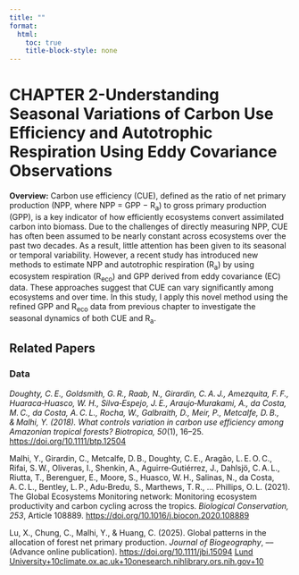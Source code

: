 ```yaml
---
title: ""
format:
  html:
    toc: true
    title-block-style: none
---
```


# **CHAPTER 2-Understanding Seasonal Variations of Carbon Use Efficiency and Autotrophic Respiration Using Eddy Covariance Observations**

**Overview:** Carbon use efficiency (CUE), defined as the ratio of net primary production (NPP, where NPP = GPP − R~a~) to gross primary production (GPP), is a key indicator of how efficiently ecosystems convert assimilated carbon into biomass. Due to the challenges of directly measuring NPP, CUE has often been assumed to be nearly constant across ecosystems over the past two decades. As a result, little attention has been given to its seasonal or temporal variability. However, a recent study has introduced new methods to estimate NPP and autotrophic respiration (R~a~) by using ecosystem respiration (R~eco~) and GPP derived from eddy covariance (EC) data. These approaches suggest that CUE can vary significantly among ecosystems and over time. In this study, I apply this novel method using the refined GPP and R~eco~ data from previous chapter to investigate the seasonal dynamics of both CUE and R~a~.

## **Related Papers**

### Data

*Doughty, C. E., Goldsmith, G. R., Raab, N., Girardin, C. A. J., Amezquita, F. F., Huaraca‑Huasco, W. H., Silva‑Espejo, J. E., Araujo‑Murakami, A., da Costa, M. C., da Costa, A. C. L., Rocha, W., Galbraith, D., Meir, P., Metcalfe, D. B., & Malhi, Y. (2018). What controls variation in carbon use efficiency among Amazonian tropical forests?* *Biotropica, 50*(1), 16–25. <https://doi.org/10.1111/btp.12504>

Malhi, Y., Girardin, C., Metcalfe, D. B., Doughty, C. E., Aragão, L. E. O. C., Rifai, S. W., Oliveras, I., Shenkin, A., Aguirre‑Gutiérrez, J., Dahlsjö, C. A. L., Riutta, T., Berenguer, E., Moore, S., Huasco, W. H., Salinas, N., da Costa, A. C. L., Bentley, L. P., Adu‑Bredu, S., Marthews, T. R., … Phillips, O. L. (2021). The Global Ecosystems Monitoring network: Monitoring ecosystem productivity and carbon cycling across the tropics. *Biological Conservation, 253*, Article 108889. <https://doi.org/10.1016/j.biocon.2020.108889>

Lu, X., Chung, C., Malhi, Y., & Huang, C. (2025). Global patterns in the allocation of forest net primary production. *Journal of Biogeography*, *––* (Advance online publication). <https://doi.org/10.1111/jbi.15094> [[Lund University+10climate.ox.ac.uk+10onesearch.nihlibrary.ors.nih.gov+10]{.underline}](https://www.climate.ox.ac.uk/publication/2082102/dimensions?utm_source=chatgpt.com){alt="https://www.climate.ox.ac.uk/publication/2082102/dimensions?utm_source=chatgpt.com"}
